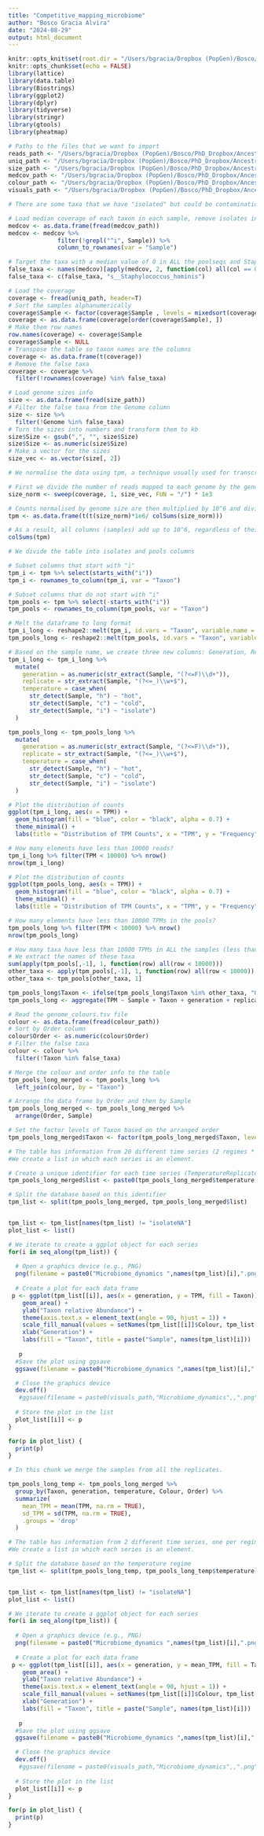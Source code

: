 ```yaml
---
title: "Competitive_mapping_microbiome"
author: "Bosco Gracia Alvira"
date: "2024-08-29"
output: html_document
---
```


```r
knitr::opts_knit$set(root.dir = "/Users/bgracia/Dropbox (PopGen)/Bosco/PhD_Dropbox/Ancestral_microbiome/data/Competitive_mapping_microbiome")
knitr::opts_chunk$set(echo = FALSE)
library(lattice)
library(data.table)
library(Biostrings)
library(ggplot2)
library(dplyr)
library(tidyverse)
library(stringr)
library(gtools)
library(pheatmap)

```

```r

# Paths to the files that we want to import
reads_path <- "/Users/bgracia/Dropbox (PopGen)/Bosco/PhD_Dropbox/Ancestral_microbiome/data/Competitive_mapping_microbiome_replicates/reads_mapped.tsv"
uniq_path <- "/Users/bgracia/Dropbox (PopGen)/Bosco/PhD_Dropbox/Ancestral_microbiome/data/Competitive_mapping_microbiome_replicates/uniq_mapped.tsv"
size_path <- "/Users/bgracia/Dropbox (PopGen)/Bosco/PhD_Dropbox/Ancestral_microbiome/data/Competitive_mapping_microbiome_replicates/genome_size.tsv"
medcov_path <- "/Users/bgracia/Dropbox (PopGen)/Bosco/PhD_Dropbox/Ancestral_microbiome/data/Competitive_mapping_microbiome_replicates/MedCov.tsv"
colour_path <- "/Users/bgracia/Dropbox (PopGen)/Bosco/PhD_Dropbox/Ancestral_microbiome/data/Competitive_mapping_microbiome_replicates/genome_colours.tsv"
visuals_path <- "/Users/bgracia/Dropbox (PopGen)/Bosco/PhD_Dropbox/Ancestral_microbiome/visuals/Competitive_mapping_microbiome_replicates"

```

```r
# There are some taxa that we have "isolated" but could be contamination. We remove all the taxa that have a median coverage of 0 in all the pools.

# Load median coverage of each taxon in each sample, remove isolates information
medcov <- as.data.frame(fread(medcov_path)) 
medcov <- medcov %>%
              filter(!grepl("^i", Sample)) %>%
              column_to_rownames(var = "Sample")

# Target the taxa with a median value of 0 in ALL the poolseqs and Staphylococcus_hominis, that was not found in the amplicon sequencing survey
false_taxa <- names(medcov)[apply(medcov, 2, function(col) all(col == 0))]
false_taxa <- c(false_taxa, "s__Staphylococcus_hominis")

```

```r
# Load the coverage
coverage <- fread(uniq_path, header=T)
# Sort the samples alphanumerically
coverage$Sample <- factor(coverage$Sample , levels = mixedsort(coverage$Sample))
coverage <- as.data.frame(coverage[order(coverage$Sample), ])
# Make them row names
row.names(coverage) <- coverage$Sample
coverage$Sample <- NULL
# Transpose the table so taxon names are the columns
coverage <- as.data.frame(t(coverage))
# Remove the false taxa
coverage <- coverage %>%
  filter(!rownames(coverage) %in% false_taxa)

# Load genome sizes info
size <- as.data.frame(fread(size_path))
# Filter the false taxa from the Genome column
size <- size %>%
  filter(!Genome %in% false_taxa)
# Turn the sizes into numbers and transform them to kb
size$Size <- gsub(",", "", size$Size)
size$Size <- as.numeric(size$Size)
# Make a vector for the sizes
size_vec <- as.vector(size[, 2])

```


```r

# We normalise the data using tpm, a technique usually used for transcriptomic data

# First we divide the number of reads mapped to each genome by the genome size, and multiply by 1000 (kb)
size_norm <- sweep(coverage, 1, size_vec, FUN = "/") * 1e3

# Counts normalised by genome size are then multiplied by 10^6 and divided by the total number of reads in each sample
tpm <- as.data.frame(t(t(size_norm)*1e6/ colSums(size_norm)))

# As a result, all columns (samples) add up to 10^6, regardless of their coverage
colSums(tpm)

```


```r

# We divide the table into isolates and pools columns

# Subset columns that start with "i"
tpm_i <- tpm %>% select(starts_with("i"))
tpm_i <- rownames_to_column(tpm_i, var = "Taxon")

# Subset columns that do not start with "i"
tpm_pools <- tpm %>% select(-starts_with("i"))
tpm_pools <- rownames_to_column(tpm_pools, var = "Taxon")

# Melt the dataframe to long format
tpm_i_long <- reshape2::melt(tpm_i, id.vars = "Taxon", variable.name = "Sample", value.name = "TPM")
tpm_pools_long <- reshape2::melt(tpm_pools, id.vars = "Taxon", variable.name = "Sample", value.name = "TPM")

# Based on the sample name, we create three new columns: Generation, Replicate and Temperature
tpm_i_long <- tpm_i_long %>%
  mutate(
    generation = as.numeric(str_extract(Sample, "(?<=F)\\d+")),
    replicate = str_extract(Sample, "(?<=_)\\w+$"),
    temperature = case_when(
      str_detect(Sample, "h") ~ "hot",
      str_detect(Sample, "c") ~ "cold",
      str_detect(Sample, "i") ~ "isolate")
  )

tpm_pools_long <- tpm_pools_long %>%
  mutate(
    generation = as.numeric(str_extract(Sample, "(?<=F)\\d+")),
    replicate = str_extract(Sample, "(?<=_)\\w+$"),
    temperature = case_when(
      str_detect(Sample, "h") ~ "hot",
      str_detect(Sample, "c") ~ "cold",
      str_detect(Sample, "i") ~ "isolate")
  )

# Plot the distribution of counts
ggplot(tpm_i_long, aes(x = TPM)) +
  geom_histogram(fill = "blue", color = "black", alpha = 0.7) +
  theme_minimal() +
  labs(title = "Distribution of TPM Counts", x = "TPM", y = "Frequency")

# How many elements have less than 10000 reads?
tpm_i_long %>% filter(TPM < 10000) %>% nrow()
nrow(tpm_i_long)

# Plot the distribution of counts
ggplot(tpm_pools_long, aes(x = TPM)) +
  geom_histogram(fill = "blue", color = "black", alpha = 0.7) +
  theme_minimal() +
  labs(title = "Distribution of TPM Counts", x = "TPM", y = "Frequency")

# How many elements have less than 10000 TPMs in the pools?
tpm_pools_long %>% filter(TPM < 10000) %>% nrow()
nrow(tpm_pools_long)

```

```r

# How many taxa have less than 10000 TPMs in ALL the samples (less than 1% abundance)?
# We extract the names of these taxa
sum(apply(tpm_pools[,-1], 1, function(row) all(row < 10000)))
other_taxa <- apply(tpm_pools[,-1], 1, function(row) all(row < 10000))
other_taxa <- tpm_pools[other_taxa, 1]

tpm_pools_long$Taxon <- ifelse(tpm_pools_long$Taxon %in% other_taxa, "Other", tpm_pools_long$Taxon)
tpm_pools_long <- aggregate(TPM ~ Sample + Taxon + generation + replicate + temperature, data = tpm_pools_long, sum)

```

```r
# Read the genome_colours.tsv file
colour <- as.data.frame(fread(colour_path))
# Sort by Order column
colour$Order <- as.numeric(colour$Order)
# Filter the false taxa
colour <- colour %>%
  filter(!Taxon %in% false_taxa)

# Merge the colour and order info to the table
tpm_pools_long_merged <- tpm_pools_long %>%
  left_join(colour, by = "Taxon")

# Arrange the data frame by Order and then by Sample
tpm_pools_long_merged <- tpm_pools_long_merged %>%
  arrange(Order, Sample)

# Set the factor levels of Taxon based on the arranged order
tpm_pools_long_merged$Taxon <- factor(tpm_pools_long_merged$Taxon, levels = unique(tpm_pools_long_merged$Taxon))

```

```r

# The table has information from 20 different time series (2 regimes * 10 replicates).
#We create a list in which each series is an element.

# Create a unique identifier for each time series (TemperatureReplicate)
tpm_pools_long_merged$list <- paste0(tpm_pools_long_merged$temperature,tpm_pools_long_merged$replicate)

# Split the database based on this identifier
tpm_list <- split(tpm_pools_long_merged, tpm_pools_long_merged$list)


tpm_list <- tpm_list[names(tpm_list) != "isolateNA"]
plot_list <- list()

# We iterate to create a ggplot object for each series
for(i in seq_along(tpm_list)) {
  
  # Open a graphics device (e.g., PNG)
  png(filename = paste0("Microbiome_dynamics ",names(tpm_list)[i],".png"))
  
  # Create a plot for each data frame
 p <- ggplot(tpm_list[[i]], aes(x = generation, y = TPM, fill = Taxon)) +
    geom_area() +
    ylab("Taxon relative Abundance") +
    theme(axis.text.x = element_text(angle = 90, hjust = 1)) +
    scale_fill_manual(values = setNames(tpm_list[[i]]$Colour, tpm_list[[i]]$Taxon)) +
    xlab("Generation") +
    labs(fill = "Taxon", title = paste("Sample", names(tpm_list)[i]))
  
   p
  #Save the plot using ggsave
  ggsave(filename = paste0("Microbiome_dynamics ",names(tpm_list)[i],".png"), plot = p, path = visuals_path, width = 20, height = 6, dpi = 300)

  # Close the graphics device
  dev.off()
   #ggsave(filename = paste0(visuals_path,"Microbiome_dynamics",,".png"), width = 6, height = 4, dpi = 300)
  
  # Store the plot in the list
  plot_list[[i]] <- p
}

for(p in plot_list) {
  print(p)
}

```

```r

# In this chunk we merge the samples from all the replicates.

tpm_pools_long_temp <- tpm_pools_long_merged %>%
  group_by(Taxon, generation, temperature, Colour, Order) %>%
  summarize(
    mean_TPM = mean(TPM, na.rm = TRUE),
    sd_TPM = sd(TPM, na.rm = TRUE),
    .groups = 'drop'
  )

# The table has information from 2 different time series, one per regime.
#We create a list in which each series is an element.

# Split the database based on the temperature regime
tpm_list <- split(tpm_pools_long_temp, tpm_pools_long_temp$temperature)


tpm_list <- tpm_list[names(tpm_list) != "isolateNA"]
plot_list <- list()

# We iterate to create a ggplot object for each series
for(i in seq_along(tpm_list)) {
  
  # Open a graphics device (e.g., PNG)
  png(filename = paste0("Microbiome_dynamics ",names(tpm_list)[i],".png"))
  
  # Create a plot for each data frame
 p <- ggplot(tpm_list[[i]], aes(x = generation, y = mean_TPM, fill = Taxon)) +
    geom_area() +
    ylab("Taxon relative Abundance") +
    theme(axis.text.x = element_text(angle = 90, hjust = 1)) +
    scale_fill_manual(values = setNames(tpm_list[[i]]$Colour, tpm_list[[i]]$Taxon)) +
    xlab("Generation") +
    labs(fill = "Taxon", title = paste("Sample", names(tpm_list)[i]))
  
   p
  #Save the plot using ggsave
  ggsave(filename = paste0("Microbiome_dynamics ",names(tpm_list)[i],".png"), plot = p, path = visuals_path, width = 20, height = 6, dpi = 300)

  # Close the graphics device
  dev.off()
   #ggsave(filename = paste0(visuals_path,"Microbiome_dynamics",,".png"), width = 6, height = 4, dpi = 300)
  
  # Store the plot in the list
  plot_list[[i]] <- p
}

for(p in plot_list) {
  print(p)
}

```



